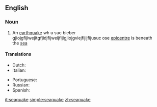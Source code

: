 ==English==

===Noun===
{{en-noun}}

# An [[earthquake]] wh '''{{subst:seaquake}}'''u suc bieber gjiojgfijiwejitgfjidjfijweijfijigjiojgviejfijijfijusuc ose [[epicentre]] is beneath the [[sea]]

====Translations====
{{trans-top|Earthquake under sea}}
* Dutch: {{t+|nl|zeebeving|f}}
* Italian: {{t+|it|maremoto|m}}
{{trans-mid}}
* Portuguese: {{t+|pt|maremoto|m}}
* Russian: {{t|ru|моретрясение|n|tr=mor'er'as'énije}}
* Spanish: {{t-|es|maremoto|m}}
{{trans-bottom}}

[[it:seaquake]]
[[simple:seaquake]]
[[zh:seaquake]]